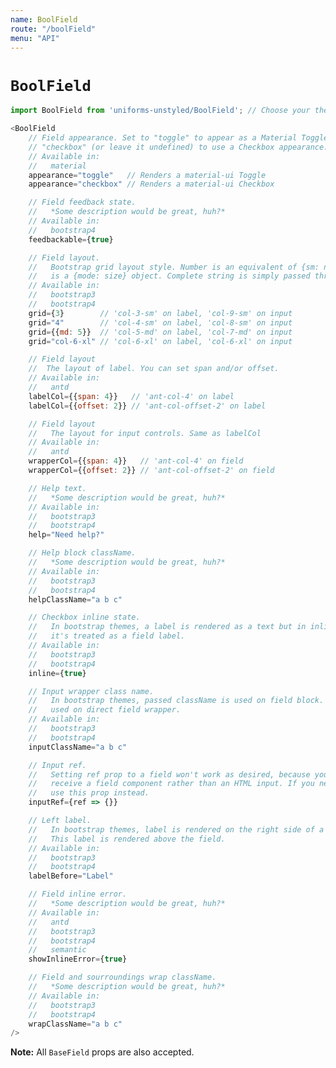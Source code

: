 ```yaml
---
name: BoolField
route: "/boolField"
menu: "API"
---
```

# `BoolField`

```js
import BoolField from 'uniforms-unstyled/BoolField'; // Choose your theme package.

<BoolField
    // Field appearance. Set to "toggle" to appear as a Material Toggle or to
    // "checkbox" (or leave it undefined) to use a Checkbox appearance.
    // Available in:
    //   material
    appearance="toggle"   // Renders a material-ui Toggle
    appearance="checkbox" // Renders a material-ui Checkbox

    // Field feedback state.
    //   *Some description would be great, huh?*
    // Available in:
    //   bootstrap4
    feedbackable={true}

    // Field layout.
    //   Bootstrap grid layout style. Number is an equivalent of {sm: n}. Object
    //   is a {mode: size} object. Complete string is simply passed through.
    // Available in:
    //   bootstrap3
    //   bootstrap4
    grid={3}        // 'col-3-sm' on label, 'col-9-sm' on input
    grid="4"        // 'col-4-sm' on label, 'col-8-sm' on input
    grid={{md: 5}}  // 'col-5-md' on label, 'col-7-md' on input
    grid="col-6-xl" // 'col-6-xl' on label, 'col-6-xl' on input

    // Field layout
    //  The layout of label. You can set span and/or offset.
    // Available in:
    //   antd
    labelCol={{span: 4}}   // 'ant-col-4' on label
    labelCol={{offset: 2}} // 'ant-col-offset-2' on label

    // Field layout
    //   The layout for input controls. Same as labelCol
    // Available in:
    //   antd
    wrapperCol={{span: 4}}   // 'ant-col-4' on field
    wrapperCol={{offset: 2}} // 'ant-col-offset-2' on field

    // Help text.
    //   *Some description would be great, huh?*
    // Available in:
    //   bootstrap3
    //   bootstrap4
    help="Need help?"

    // Help block className.
    //   *Some description would be great, huh?*
    // Available in:
    //   bootstrap3
    //   bootstrap4
    helpClassName="a b c"

    // Checkbox inline state.
    //   In bootstrap themes, a label is rendered as a text but in inline mode,
    //   it's treated as a field label.
    // Available in:
    //   bootstrap3
    //   bootstrap4
    inline={true}

    // Input wrapper class name.
    //   In bootstrap themes, passed className is used on field block. This is
    //   used on direct field wrapper.
    // Available in:
    //   bootstrap3
    //   bootstrap4
    inputClassName="a b c"

    // Input ref.
    //   Setting ref prop to a field won't work as desired, because you'll
    //   receive a field component rather than an HTML input. If you need an input ref,
    //   use this prop instead.
    inputRef={ref => {}}

    // Left label.
    //   In bootstrap themes, label is rendered on the right side of a checkbox.
    //   This label is rendered above the field.
    // Available in:
    //   bootstrap3
    //   bootstrap4
    labelBefore="Label"

    // Field inline error.
    //   *Some description would be great, huh?*
    // Available in:
    //   antd
    //   bootstrap3
    //   bootstrap4
    //   semantic
    showInlineError={true}

    // Field and sourroundings wrap className.
    //   *Some description would be great, huh?*
    // Available in:
    //   bootstrap3
    //   bootstrap4
    wrapClassName="a b c"
/>
```

**Note:** All `BaseField` props are also accepted.
